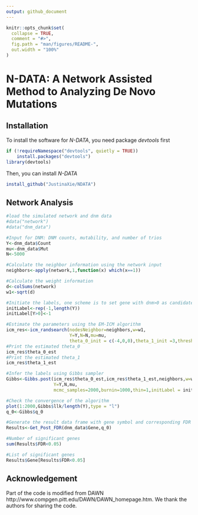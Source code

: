```yaml
---
output: github_document
---
```


<!-- README.md is generated from README.Rmd. Please edit that file -->

```r
knitr::opts_chunk$set(
  collapse = TRUE,
  comment = "#>",
  fig.path = "man/figures/README-",
  out.width = "100%"
)
```

# N-DATA: A Network Assisted Method to Analyzing De Novo Mutations

<!-- badges: start -->
<!-- badges: end -->


## Installation
To install the software for *N-DATA*, you need package *devtools* first

```R
if (!requireNamespace("devtools", quietly = TRUE))
    install.packages("devtools")
library(devtools)
```

Then, you can install *N-DATA* 
```R
install_github("JustinaXie/NDATA")
```

## Network Analysis
```r
#load the simulated network and dnm data
#data("network")
#data("dnm_data")

#Input for DNM: DNM counts, mutability, and number of trios
Y<-dnm_data$Count
mu<-dnm_data$Mut
N<-5000

#Calculate the neighbor information using the network input
neighbors<-apply(network,1,function(x) which(x==1))

#Calculate the weight information
d<-colSums(network)
w1<-sqrt(d)

#Initiate the labels, one scheme is to set gene with dnm>0 as candidate risk genes
initLabel<-rep(-1,length(Y))
initLabel[Y>0]<-1

#Estimate the parameters using the EM-ICM algorithm
icm_res<-icm_randsearch(nodesNeighbor=neighbors,w=w1,
                        Y=Y,N=N,mu=mu,
                        theta_0_init = c(-4,0,0),theta_1_init =3,threshold = 1e-4,lambda = 0.5,initLabel = initLabel)
#Print the estimated theta_0
icm_res$theta_0_est
#Print the estimated theta_1
icm_res$theta_1_est

#Infer the labels using Gibbs sampler
Gibbs<-Gibbs.post(icm_res$theta_0_est,icm_res$theta_1_est,neighbors,w=w1,W=NULL,
                  Y=Y,N,mu,
                  mcmc_samples=2000,burnin=1000,thin=1,initLabel = initLabel)

#Check the convergence of the algorithm
plot(1:2000,Gibbs$llk/length(Y),type = "l")
q_0<-Gibbs$q_0

#Generate the result data frame with gene symbol and corresponding FDR
Results<-Get_Post_FDR(dnm_data$Gene,q_0)

#Number of significant genes
sum(Results$FDR<0.05)

#List of significant genes
Results$Gene[Results$FDR<0.05]
```

## Acknowledgement
Part of the code is modified from DAWN http://www.compgen.pitt.edu/DAWN/DAWN_homepage.htm. We thank the authors for sharing the code.
